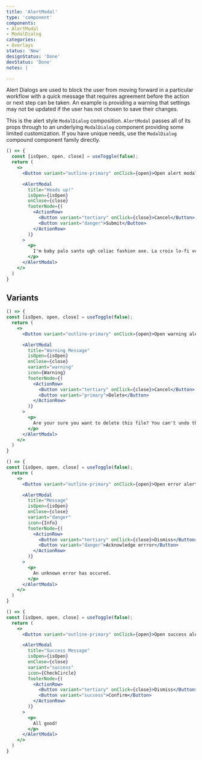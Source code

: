 ```yaml
---
title: 'AlertModal'
type: 'component'
components:
- AlertModal
- ModalDialog
categories:
- Overlays
status: 'New'
designStatus: 'Done'
devStatus: 'Done'
notes: |

---
```


Alert Dialogs are used to block the user from moving forward in a particular workflow with a quick message that requires agreement before the action or next step can be taken. An example is providing a warning that settings may not be updated if the user has not chosen to save their changes.

This is the alert style `ModalDialog` composition. `AlertModal` passes all of its props through to an underlying `ModalDialog` component providing some limited customization. If you have unique needs, use the `ModalDialog` compound component family directly.


```jsx live
() => {
  const [isOpen, open, close] = useToggle(false);
  return (
    <>
      <Button variant="outline-primary" onClick={open}>Open alert modal</Button>

      <AlertModal
        title="Heads up!"
        isOpen={isOpen}
        onClose={close}
        footerNode={(
          <ActionRow>
            <Button variant="tertiary" onClick={close}>Cancel</Button>
            <Button variant="danger">Submit</Button>
          </ActionRow>
        )}
      >
        <p>
          I'm baby palo santo ugh celiac fashion axe. La croix lo-fi venmo whatever.
        </p>
      </AlertModal>
    </>
  )
}
```

## Variants

```jsx live
() => {
const [isOpen, open, close] = useToggle(false);
  return (
    <>
      <Button variant="outline-primary" onClick={open}>Open warning alert modal</Button>

      <AlertModal
        title="Warning Message"
        isOpen={isOpen}
        onClose={close}
        variant="warning"
        icon={Warning}
        footerNode={(
          <ActionRow>
            <Button variant="tertiary" onClick={close}>Cancel</Button>
            <Button variant="primary">Delete</Button>
          </ActionRow>
        )}
      >
        <p>
          Are your sure you want to delete this file? You can't undo this action.
        </p>
      </AlertModal>
    </>
  )
}
```
```jsx live
() => {
const [isOpen, open, close] = useToggle(false);
  return (
    <>
      <Button variant="outline-primary" onClick={open}>Open error alert modal</Button>

      <AlertModal
        title="Message"
        isOpen={isOpen}
        onClose={close}
        variant="danger"
        icon={Info}
        footerNode={(
          <ActionRow>
            <Button variant="tertiary" onClick={close}>Dismiss</Button>
            <Button variant="danger">Acknowledge errror</Button>
          </ActionRow>
        )}
      >
        <p>
          An unknown error has occured.
        </p>
      </AlertModal>
    </>
  )
}
```
```jsx live
() => {
const [isOpen, open, close] = useToggle(false);
  return (
    <>
      <Button variant="outline-primary" onClick={open}>Open success alert modal</Button>

      <AlertModal
        title="Success Message"
        isOpen={isOpen}
        onClose={close}
        variant="success"
        icon={CheckCircle}
        footerNode={(
          <ActionRow>
            <Button variant="tertiary" onClick={close}>Dismiss</Button>
            <Button variant="success">Confirm</Button>
          </ActionRow>
        )}
      >
        <p>
          All good!
        </p>
      </AlertModal>
    </>
  )
}
```
